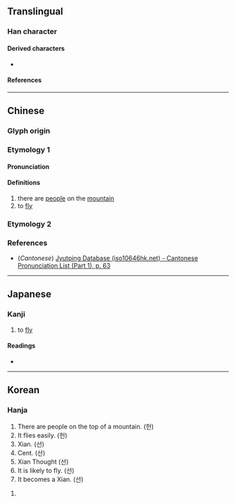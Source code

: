 {{also|仙}}
{{character info/new}}
==Translingual==

===Han character===
{{Han char|rn=9|rad=人|as=03|sn=5|four=80770|canj=OU,XOU|ids=⿱𠆢山}}

====Derived characters====
* {{l|mul|[[佡]], [[𭇔]], [[𭖜]], [[𢊞]]}}

====References====
{{Han ref|kx=0092.140|dkj=00375|dj=0196.040|hdz=10111.070|uh=4EDA}}

----

==Chinese==
{{zh-forms}}

===Glyph origin===
{{Han etym}}

===Etymology 1===

====Pronunciation====
{{zh-pron
|m=xiān
|c=hin1
|mc=
|oc=y
|ma=
|cat=v
}}

====Definitions====
{{zh-hanzi}}

# there are [[people]] on the [[mountain]]
# to [[fly]] {{attention|zh|輕舉貌?}}

===Etymology 2===
{{zh-see|仙|a}}

===References===
* (''Cantonese'') [http://www.iso10646hk.net/jp/document/download.jsp Jyutping Database (iso10646hk.net) - Cantonese Pronunciation List (Part 1), p. 63]

----

==Japanese==

===Kanji===
{{ja-kanji|grade=uc|rs=人03}}

# to [[fly]]

====Readings====
* {{ja-readings|on=[[けん]] (ken)|kun=[[とぶ]] (tobu)}}

----

==Korean==
{{attention|ko|cleanup}}

===Hanja===
{{ko-hanja|hangeul=[[헌]], [[선]]|rv=heon, seon|mr=hŏn, sŏn|y=hen, sen|eumhun=[[사람]] [[산]] [[위]][[에]] [[있다|있을]], [[신선]]|ehrv=saram san wie isseul, sinseon|ehmr=saram san wie issŭl, sinsŏn|ehy=salam san wie issul, sinsen}}

# There are people on the top of a mountain. (헌)
# It flies easily. (헌)
# Xian. (선)
# Cent. (선)
# Xian Thought (선)
# It is likely to fly. (선)
# It becomes a Xian. (선)

# {{rfdef|ko|sort=人03}}